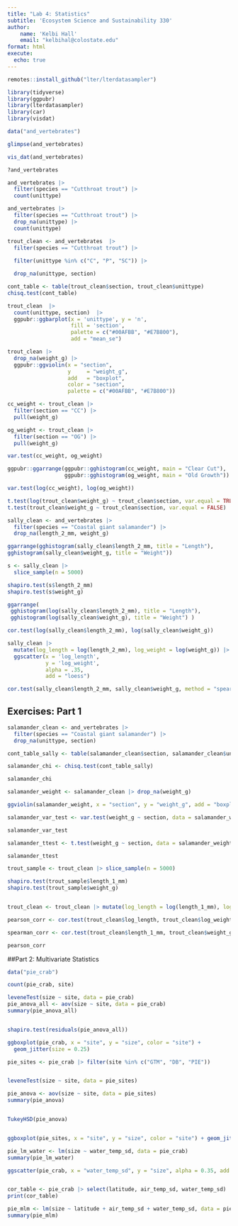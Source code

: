 ```yaml
---
title: "Lab 4: Statistics"
subtitle: 'Ecosystem Science and Sustainability 330'
author:
    name: 'Kelbi Hall'
    email: "kelbihal@colostate.edu"
format: html
execute:
  echo: true
---
```

```r
remotes::install_github("lter/lterdatasampler")

library(tidyverse)
library(ggpubr)
library(lterdatasampler)
library(car)
library(visdat)
```
```r

data("and_vertebrates")

glimpse(and_vertebrates)

vis_dat(and_vertebrates)

```
```r

?and_vertebrates

and_vertebrates |> 
  filter(species == "Cutthroat trout") |> 
  count(unittype)

and_vertebrates |> 
  filter(species == "Cutthroat trout") |> 
  drop_na(unittype) |> 
  count(unittype)
```
```r
trout_clean <- and_vertebrates  |>  
  filter(species == "Cutthroat trout") |> 
  
  filter(unittype %in% c("C", "P", "SC")) |> 

  drop_na(unittype, section)

cont_table <- table(trout_clean$section, trout_clean$unittype)
chisq.test(cont_table)
```
```r
trout_clean  |>  
  count(unittype, section)  |>  
  ggpubr::ggbarplot(x = 'unittype', y = 'n', 
                    fill = 'section', 
                    palette = c("#00AFBB", "#E7B800"),
                    add = "mean_se") 
```
```r
trout_clean |> 
  drop_na(weight_g) |> 
  ggpubr::ggviolin(x = "section", 
                   y     = "weight_g", 
                   add   = "boxplot",
                   color = "section",
                   palette = c("#00AFBB", "#E7B800")) 
```
```r
cc_weight <- trout_clean |> 
  filter(section == "CC") |> 
  pull(weight_g)

og_weight <- trout_clean |> 
  filter(section == "OG") |> 
  pull(weight_g)

var.test(cc_weight, og_weight)
```
```r
ggpubr::ggarrange(ggpubr::gghistogram(cc_weight, main = "Clear Cut"), 
                  ggpubr::gghistogram(og_weight, main = "Old Growth"))
```
```r
var.test(log(cc_weight), log(og_weight))
```
```r
t.test(log(trout_clean$weight_g) ~ trout_clean$section, var.equal = TRUE)
t.test(trout_clean$weight_g ~ trout_clean$section, var.equal = FALSE)
```
```r
sally_clean <- and_vertebrates |> 
  filter(species == "Coastal giant salamander") |> 
  drop_na(length_2_mm, weight_g)

ggarrange(gghistogram(sally_clean$length_2_mm, title = "Length"),
gghistogram(sally_clean$weight_g, title = "Weight"))

```
```r
s <- sally_clean |> 
  slice_sample(n = 5000) 

shapiro.test(s$length_2_mm)
shapiro.test(s$weight_g)
```
```r
ggarrange(
 gghistogram(log(sally_clean$length_2_mm), title = "Length"), 
 gghistogram(log(sally_clean$weight_g), title = "Weight") )
```
```r
cor.test(log(sally_clean$length_2_mm), log(sally_clean$weight_g))
```
```r
sally_clean |> 
  mutate(log_length = log(length_2_mm), log_weight = log(weight_g)) |> 
  ggscatter(x = 'log_length', 
            y = 'log_weight', 
            alpha = .35,
            add = "loess")
```

```r
cor.test(sally_clean$length_2_mm, sally_clean$weight_g, method = "spearman")
```
## Exercises: Part 1

```r

salamander_clean <- and_vertebrates |> 
  filter(species == "Coastal giant salamander") |> 
  drop_na(unittype, section)

cont_table_sally <- table(salamander_clean$section, salamander_clean$unittype)

salamander_chi <- chisq.test(cont_table_sally)

salamander_chi


```

```r

salamander_weight <- salamander_clean |> drop_na(weight_g)

ggviolin(salamander_weight, x = "section", y = "weight_g", add = "boxplot", color = "section")

salamander_var_test <- var.test(weight_g ~ section, data = salamander_weight)

salamander_var_test

salamander_ttest <- t.test(weight_g ~ section, data = salamander_weight, var.equal = FALSE)

salamander_ttest

```
```r

trout_sample <- trout_clean |> slice_sample(n = 5000)

shapiro.test(trout_sample$length_1_mm)
shapiro.test(trout_sample$weight_g)


trout_clean <- trout_clean |> mutate(log_length = log(length_1_mm), log_weight = log(weight_g))

pearson_corr <- cor.test(trout_clean$log_length, trout_clean$log_weight, method = "pearson")

spearman_corr <- cor.test(trout_clean$length_1_mm, trout_clean$weight_g, method = "spearman")

pearson_corr

```
##Part 2: Multivariate Statistics

```r

data("pie_crab")

count(pie_crab, site)

leveneTest(size ~ site, data = pie_crab)
pie_anova_all <- aov(size ~ site, data = pie_crab)
summary(pie_anova_all)


shapiro.test(residuals(pie_anova_all)) 

ggboxplot(pie_crab, x = "site", y = "size", color = "site") +
  geom_jitter(size = 0.25)

pie_sites <- pie_crab |> filter(site %in% c("GTM", "DB", "PIE"))


leveneTest(size ~ site, data = pie_sites)

pie_anova <- aov(size ~ site, data = pie_sites)
summary(pie_anova)


TukeyHSD(pie_anova)


ggboxplot(pie_sites, x = "site", y = "size", color = "site") + geom_jitter(size = 0.25)

pie_lm_water <- lm(size ~ water_temp_sd, data = pie_crab)
summary(pie_lm_water)

ggscatter(pie_crab, x = "water_temp_sd", y = "size", alpha = 0.35, add = "reg.line")


cor_table <- pie_crab |> select(latitude, air_temp_sd, water_temp_sd) |> cor()
print(cor_table)

pie_mlm <- lm(size ~ latitude + air_temp_sd + water_temp_sd, data = pie_crab)
summary(pie_mlm)

```


